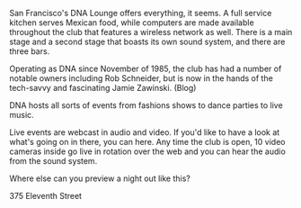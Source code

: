 San Francisco's DNA Lounge offers everything, it seems. A full service kitchen serves Mexican food, while computers are made available throughout the club that features a wireless network as well. There is a main stage and a second stage that boasts its own sound system, and there are three bars.

Operating as DNA since November of 1985, the club has had a number of notable owners including Rob Schneider, but is now in the hands of the tech-savvy and fascinating Jamie Zawinski. (Blog)

DNA hosts all sorts of events from fashions shows to dance parties to live music.

Live events are webcast in audio and video. If you'd like to have a look at what's going on in there, you can here. Any time the club is open, 10 video cameras inside go live in rotation over the web and you can hear the audio from the sound system.

Where else can you preview a night out like this?

375 Eleventh Street